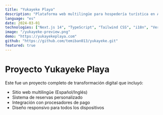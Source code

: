 ```yaml
---
title: "Yukayeke Playa"
description: "Plataforma web multilingüe para hospedería turística en Añasco, desarrollada con arquitectura moderna y enfoque en la experiencia de usuario y reservas."
language: "es"
date: 2024-03-01
technologies: ["Next.js 14", "TypeScript", "Tailwind CSS", "i18n", "Vercel"]
image: "/yukayeke-preview.png"
demo: "https://yukayekeplaya.com"
github: "https://github.com/temiban013/yukayeke.git"
featured: true
---
```


# Proyecto Yukayeke Playa

Este fue un proyecto completo de transformación digital que incluyó:

- Sitio web multilingüe (Español/Inglés)
- Sistema de reservas personalizado
- Integración con procesadores de pago
- Diseño responsivo para todos los dispositivos
